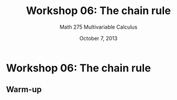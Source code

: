 % Workshop 06: The chain rule
% Math 275 Multivariable Calculus
% October 7, 2013

# Workshop 06: The chain rule

\begin{figure}[ht]
\begin{minipage}[t]{0.7\linewidth}
The chain rule, just as in one-variable calculus, tells us how to find the derivative of a composite function in terms of the derivatives of the composition factors.

Complications arise, because functions of different \emph{valence} may be composed. For example, we might have $x = x(t)$, $y = y(t)$, and $z = z(t)$, each an ordinary one-variable function, and $w = f(x,y,z)$. It's somewhat of our choice whether we want to view $w$ as a function of $x$, $y$, and $z$, or as a function of $t$. The chain rule helps us relate the various derivatives through pictures like this. There is only one composite derivative to find in the pictured scenario, and it is evidently
\begin{equation*}
    \frac{\partial w}{\partial t} = \frac{\partial w}{\partial x} \frac{\partial x}{\partial t} + \frac{\partial w}{\partial y} \frac{\partial y}{\partial t} + \frac{\partial w}{\partial z} \frac{\partial z}{\partial t}.    
\end{equation*} 
\end{minipage} \hspace*{1cm}
\begin{minipage}[t]{0.25\linewidth}
    \begin{equation*}
        \xymatrix{
              & w \ar@{-}[dl] \ar@{-}[d] \ar@{-}[dr] & \\
            x \ar@{-}[dr] & y \ar@{-}[d] & z \ar@{-}[dl] \\
            & t & 
        }
    \end{equation*}
\end{minipage}
\end{figure}

## Warm-up

\begin{questions}

\begin{figure}[ht]
\begin{minipage}[t]{0.7\linewidth}
\question Let $f(x, y, z) = xy + z$. Suppose that $x(s,t) = s^2$, $y(s,t) = st$, $z(s,t) = t^2$. Find $\partial f/\partial s$. 
\end{minipage} \hspace*{1cm}
\begin{minipage}[t]{0.25\linewidth}
\hfill
\end{minipage}
\end{figure}

\dwrspace{1}

\begin{figure}[ht]
\begin{minipage}[t]{0.7\linewidth}
\question Let $f(x,y) = e^{xy}$. Evaluate $\partial f / \partial t$ at $(s,t,u) = (2, 3, -1)$, if $x(s, t, u) = st$, $y(s, t, u) = s - ut^2$.
\end{minipage} \hspace*{1cm}
\begin{minipage}[t]{0.25\linewidth}
\hfill
\end{minipage}
\end{figure}

\dwrspace{1}

\newpage

\fullwidth{\subsection{A little tougher}}

\begin{figure}[ht]
\begin{minipage}[t]{0.7\linewidth}
\question \label{polar} Suppose $x = r \cos{\theta}$ and $y = r \sin{\theta}$. (This is the so-called \emph{polar coordinate transformation}, which we will meet again when we discuss integration.) Let $f(x,y)$ be a function. Give formulas for $\partial f / \partial r$ and $\partial f / \partial \theta$ in terms of the other derivatives.
\end{minipage} \hspace*{1cm}
\begin{minipage}[t]{0.25\linewidth}
\hfill
\end{minipage}
\end{figure}

\dwrspace{1}

\question Apply the result from the previous problem to the function $f(x, y) = x^2 y$. (The coordinates $(x,y)$ are related to $(r,\theta)$ in the same way as in question~\ref{polar}).

\dwrspace{1}

\begin{figure}[ht]
\begin{minipage}[t]{0.7\linewidth}
\question Let $x = \rho \sin \varphi \cos \theta$, $y = \rho \sin \varphi \sin \theta$, and $z = \rho \cos \varphi$. (This is the so-called \emph{spherical} coordinate transformation.) Find formulas for the derivatives of a general function $f(x, y, z)$ with respect to $\rho$, $\varphi$, and~$\theta$. 
\end{minipage} \hspace*{1cm}
\begin{minipage}[t]{0.25\linewidth}
\hfill
\end{minipage}
\end{figure}

\dwrspace{1}

\end{questions}